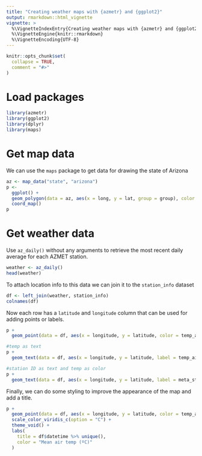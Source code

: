 ```yaml
---
title: "Creating weather maps with {azmetr} and {ggplot2}"
output: rmarkdown::html_vignette
vignette: >
  %\VignetteIndexEntry{Creating weather maps with {azmetr} and {ggplot2}}
  %\VignetteEngine{knitr::rmarkdown}
  %\VignetteEncoding{UTF-8}
---
```


```r
knitr::opts_chunk$set(
  collapse = TRUE,
  comment = "#>"
)
```

# Load packages

```r
library(azmetr)
library(ggplot2)
library(dplyr)
library(maps)
```

# Get map data

We can use the `maps` package to get data for drawing the state of Arizona

```r
az <- map_data("state", "arizona")
p <- 
  ggplot() +
  geom_polygon(data = az, aes(x = long, y = lat, group = group), color = "black", fill =  "lightblue") +
  coord_map()
p
```

# Get weather data

Use `az_daily()` without any arguments to retrieve the most recent daily average for each AZMET station.

```r
weather <- az_daily()
head(weather)
```

To attach location info to this data we can join it to the `station_info` dataset

```r
df <- left_join(weather, station_info)
colnames(df)
```

Now each row has a `latitude` and `longitude` column that can be used for adding points or labels.

```r
p + 
  geom_point(data = df, aes(x = longitude, y = latitude, color = temp_air_meanC))

#temp as text
p +
  geom_text(data = df, aes(x = longitude, y = latitude, label = temp_air_meanC))

#station ID as text and temp as color
p +
  geom_text(data = df, aes(x = longitude, y = latitude, label = meta_station_id, color = temp_air_meanC))
```
Finally, we can do some styling to improve the appearance of the map and add a title.

```r
p + 
  geom_point(data = df, aes(x = longitude, y = latitude, color = temp_air_meanC)) +
  scale_color_viridis_c(option = "C") +
  theme_void() +
  labs(
    title = df$datetime %>% unique(),
    color = "Mean air temp (ºC)"
  )
```

